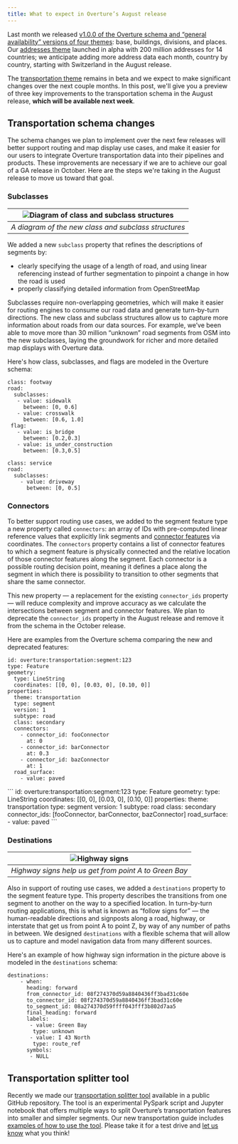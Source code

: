 ```yaml
---
title: What to expect in Overture’s August release
---
```


Last month we released [v1.0.0 of the Overture schema and “general availability” versions of four themes](https://overturemaps.org/overture-maps-foundation-releases-general-availability-of-its-open-maps-datasets/): 
base, buildings, divisions, and places. Our [addresses theme](https://docs.overturemaps.org/guides/addresses/) launched in alpha with 200 million addresses 
for 14 countries; we anticipate adding more address data each month, country by country, starting with 
Switzerland in the August release. 

The [transportation theme](https://docs.overturemaps.org/guides/transportation/) remains in beta and we expect to make significant changes over the next couple 
months. In this post, we'll give you a preview of three key improvements to the transportation schema in the August 
release, **which will be available next week**. 

## Transportation schema changes
The schema changes we plan to implement over the next few releases will better support routing and map 
display use cases, and make it easier for our users to integrate Overture transportation data into their 
pipelines and products. These improvements are necessary if we are to achieve our goal of a GA release in October. 
Here are the steps we're taking in the August release to move us toward that goal.

### Subclasses

| ![Diagram of class and subclass structures](/img/blog/class-subclass-diagram.png) | 
|:--:| 
| *A diagram of the new class and subclass structures* |

We added a new `subclass` property that refines the descriptions of segments by:

- clearly specifying the usage of a length of road, and using linear referencing instead of further segmentation to pinpoint a change in how the road is used 
- properly classifying detailed information from OpenStreetMap

Subclasses require non-overlapping geometries, which will make it easier for routing engines to consume our 
road data and generate turn-by-turn directions. The new class and subclass structures allow us to capture more 
information about roads from our data sources. For example, we’ve been able 
to move more than 30 million “unknown” road segments from OSM into the new subclasses, laying the groundwork 
for richer and more detailed map displays with Overture data. 

Here's how class, subclasses, and flags are modeled in the Overture schema:

```
class: footway
road:
  subclasses:
   - value: sidewalk
     between: [0, 0.6]
   - value: crosswalk
     between: [0.6, 1.0]
 flag:
   - value: is_bridge
     between: [0.2,0.3]
   - value: is_under_construction
     between: [0.3,0.5]

class: service
road:
  subclasses:
    - value: driveway
      between: [0, 0.5]
``` 

### Connectors 
To better support routing use cases, we added to the segment feature type a new property called 
`connectors`: an array of IDs with pre-computed linear reference values that explicitly link segments and
[connector features](https://docs.overturemaps.org/schema/reference/transportation/connector/) via coordinates. The `connectors` property contains a list of connector features to which a segment feature is physically connected and the relative location of those connector features along the segment. Each connector is a possible routing decision point, meaning it defines a place along the segment in which there is possibility to transition to other segments that share the same connector. 

This new property &mdash; a replacement for the existing `connector_ids` 
property &mdash; will reduce complexity and improve accuracy as we calculate the intersections between segment and connector features. We plan to deprecate the `connector_ids` property in the August release and remove it from the schema in the October release.

Here are examples from the Overture schema comparing the new and deprecated features:
<Tabs>
<TabItem value="connectors" label="new connectors property" default>
```
id: overture:transportation:segment:123
type: Feature
geometry:
  type: LineString
  coordinates: [[0, 0], [0.03, 0], [0.10, 0]]
properties:
  theme: transportation
  type: segment
  version: 1
  subtype: road
  class: secondary
  connectors:
    - connector_id: fooConnector
      at: 0
    - connector_id: barConnector
      at: 0.3
    - connector_id: bazConnector
      at: 1
  road_surface:
    - value: paved
```
</TabItem>
<TabItem value="connector_ids" label="deprecated connector_ids property" default>
```
id: overture:transportation:segment:123
type: Feature
geometry:
  type: LineString
  coordinates: [[0, 0], [0.03, 0], [0.10, 0]]
properties:
  theme: transportation
  type: segment
  version: 1
  subtype: road
  class: secondary
  connector_ids: [fooConnector, barConnector, bazConnector]
  road_surface:
    - value: paved
```
</TabItem>
</Tabs>

### Destinations

| ![Highway signs](/img/blog/highway-signs.png) | 
|:--:| 
| *Highway signs help us get from point A to Green Bay* |

Also in support of routing use cases, we added a `destinations` property to the segment feature type. 
This property describes the transitions from one segment to another on the way to a specified location. 
In turn-by-turn routing applications, this is what is known as “follow signs for” &mdash; the human-readable 
directions and signposts along a road, highway, or interstate that get us from point A to point Z, by way 
of any number of paths in between. We designed `destinations` with a flexible schema that will allow us to 
capture and model navigation data from many different sources.

Here's an example of how highway sign information in the picture above is modeled in the `destinations` schema:

```
destinations:
    - when:
      heading: forward
      from_connector_id: 08f274370d59a8840436ff3bad31c60e
      to_connector_id: 08f274370d59a8840436ff3bad31c60e
      to_segment_id: 08a274370d59ffff043fff3b802d7aa5
      final_heading: forward
      labels:
       - value: Green Bay
        type: unknown
       - value: I 43 North
        type: route_ref
      symbols:
       - NULL
```

## Transportation splitter tool
Recently we made our [transportation splitter tool](https://github.com/OvertureMaps/transportation-splitter)
available in a public GitHub repository. The tool is an experimental PySpark script and Jupyter notebook that offers 
multiple ways to split Overture’s transportation features into smaller and simpler segments. Our new transportation guide includes [examples of how to use the tool](https://docs.overturemaps.org/guides/transportation/#transportation-splitter). Please 
take it for a test drive and [let us know](https://github.com/OvertureMaps/transportation-splitter/issues) what you think! 
